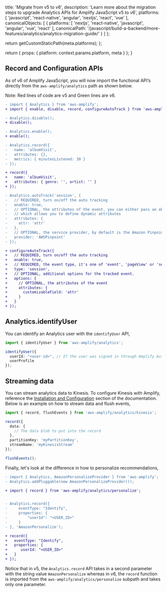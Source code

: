 
  title: 'Migrate from v5 to v6',
  description: 'Learn more about the migration steps to upgrade Analytics APIs for Amplify JavaScript v5 to v6',
  platforms: [
    'javascript',
    'react-native',
    'angular',
    'nextjs',
    'react',
    'vue'
  ],
  canonicalObjects: [
    {
      platforms: [
        'nextjs',
        'react-native',
        'javascript',
        'angular',
        'vue',
        'react'
      ],
      canonicalPath: '/javascript/build-a-backend/more-features/analytics/analytics-migration-guide/'
    }
  ]
};

  return getCustomStaticPath(meta.platforms);
};

  return {
    props: {
      platform: context.params.platform,
      meta
    }
  };
}

## Record and Configuration APIs

As of v6 of Amplify JavaScript, you will now import the functional API’s directly from the `aws-amplify/analytics` path as shown below. 

Note: Red lines of code are v5 and Green lines are v6.

```diff
- import { Analytics } from 'aws-amplify';
+ import { enable, disable, record, configureAutoTrack } from 'aws-amplify/analytics';

- Analytics.disable();
+ disable();

- Analytics.enable();
+ enable();

- Analytics.record({
-   name: 'albumVisit',
-   attributes: {},
-   metrics: { minutesListened: 30 }
- });

+ record({
+   name: 'albumVisit',
+   attributes: { genre: '', artist: '' }
+ });

- Analytics.autoTrack('session', {
-   // REQUIRED, turn on/off the auto tracking
-   enable: true,
-   // OPTIONAL, the attributes of the event, you can either pass an object or a function
-   // which allows you to define dynamic attributes
-   attributes: {
-     attr: 'attr'
-   },
-   // OPTIONAL, the service provider, by default is the Amazon Pinpoint
-   provider: 'AWSPinpoint'
- });

+ configureAutoTrack({
+   // REQUIRED, turn on/off the auto tracking
+   enable: true,
+   // REQUIRED, the event type, it's one of 'event', 'pageView' or 'session'
+   type: 'session',
+   // OPTIONAL, additional options for the tracked event.
+   options: {
+     // OPTIONAL, the attributes of the event
+     attributes: {
+       customizableField: 'attr'
+     }
+   }
+ });
```
## Analytics.identifyUser

You can identify an Analytics user with the `identifyUser` API, 

```ts
import { identifyUser } from 'aws-amplify/analytics';

identifyUser({
  userId: "<user-id>", // If the user was signed in through Amplify Auth's signIn method you can retrieve the current user's ID from there.
  userProfile
});

```
## Streaming data
You can stream analytics data to Kinesis. To configure Kinesis with Amplify, reference the [Installation and Configuration](https://docs.amplify.aws/react/build-a-backend/more-features/analytics/streaming-data/#installation-and-configuration) section of the documentation. Below is an example on how to stream data and flush events,

```ts
import { record, flushEvents } from 'aws-amplify/analytics/kinesis';

record({
  data: {
    // The data blob to put into the record
  },
  partitionKey: 'myPartitionKey',
  streamName: 'myKinesisStream'
});

flushEvents();
```
Finally, let's look at the difference in how to personalize recommendations,

```diff
- import { Analytics, AmazonPersonalizeProvider } from 'aws-amplify';
- Analytics.addPluggable(new AmazonPersonalizeProvider());

+ import { record } from 'aws-amplify/analytics/personalize';


- Analytics.record({
-     eventType: "Identify",
-     properties: {
-         "userId": "<USER_ID>"
-     }
- }, 'AmazonPersonalize');

+ record({
+   eventType: "Identify",
+   properties: {
+      userId: "<USER_ID>"
+   }
+ });

```
Notice that in v5, the `Analytics.record` API takes in a second parameter with the string value `AmazonPersonalize` whereas in v6, the `record` function is imported from the `aws-amplify/analytics/personalize` subpath and takes only one parameter. 
